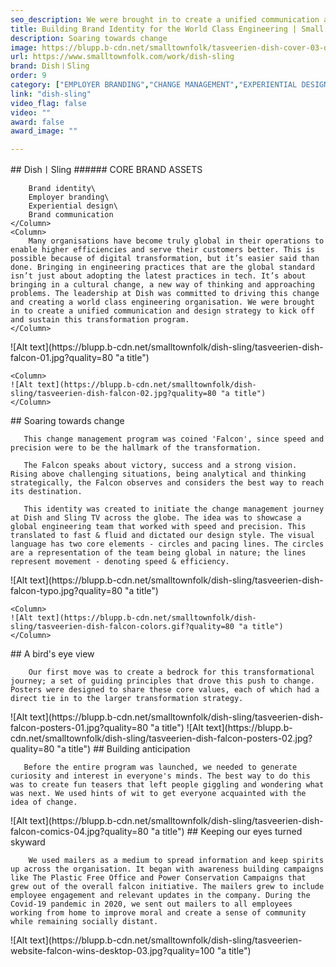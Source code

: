 ```yaml
---
seo_description: We were brought in to create a unified communication and design strategy to kick off and sustain this transformation program.
title: Building Brand Identity for the World Class Engineering | Small Town Folk — Small Town Folk
description: Soaring towards change
image: https://blupp.b-cdn.net/smalltownfolk/tasveerien-dish-cover-03-desktop.jpg?quality=80
url: https://www.smalltownfolk.com/work/dish-sling
brand: Dish〡Sling
order: 9
category: ["EMPLOYER BRANDING","CHANGE MANAGEMENT","EXPERIENTIAL DESIGN"]
link: "dish-sling"
video_flag: false
video: ""
award: false
award_image: ""

---
```


<Column2>
    <Column>
        ## Dish〡Sling
        ###### CORE BRAND ASSETS

        Brand identity\
        Employer branding\
        Experiential design\
        Brand communication
    </Column>
    <Column>
        Many organisations have become truly global in their operations to enable higher efficiencies and serve their customers better. This is possible because of digital transformation, but it’s easier said than done. Bringing in engineering practices that are the global standard isn’t just about adopting the latest practices in tech. It’s about bringing in a cultural change, a new way of thinking and approaching problems. The leadership at Dish was committed to driving this change and creating a world class engineering organisation. We were brought in to create a unified communication and design strategy to kick off and sustain this transformation program.
    </Column>
</Column2>

<Column2>
    <Column>
    ![Alt text](https://blupp.b-cdn.net/smalltownfolk/dish-sling/tasveerien-dish-falcon-01.jpg?quality=80 "a title")
    </Column>

    <Column>
    ![Alt text](https://blupp.b-cdn.net/smalltownfolk/dish-sling/tasveerien-dish-falcon-02.jpg?quality=80 "a title")
    </Column>
</Column2>

<Column>
        ## Soaring towards change

       This change management program was coined 'Falcon', since speed and precision were to be the hallmark of the transformation.

       The Falcon speaks about victory, success and a strong vision. Rising above challenging situations, being analytical and thinking strategically, the Falcon observes and considers the best way to reach its destination.

       This identity was created to initiate the change management journey at Dish and Sling TV across the globe. The idea was to showcase a global engineering team that worked with speed and precision. This translated to fast & fluid and dictated our design style. The visual language has two core elements - circles and pacing lines. The circles are a representation of the team being global in nature; the lines represent movement - denoting speed & efficiency.

</Column>

<Column2>
    <Column>
    ![Alt text](https://blupp.b-cdn.net/smalltownfolk/dish-sling/tasveerien-dish-falcon-typo.jpg?quality=80 "a title")
    </Column>

    <Column>
    ![Alt text](https://blupp.b-cdn.net/smalltownfolk/dish-sling/tasveerien-dish-falcon-colors.gif?quality=80 "a title")
    </Column>
</Column2>

<Column>
        ## A bird's eye view

        Our first move was to create a bedrock for this transformational journey; a set of guiding principles that drove this push to change. Posters were designed to share these core values, each of which had a direct tie in to the larger transformation strategy.
</Column>

<Column>
    ![Alt text](https://blupp.b-cdn.net/smalltownfolk/dish-sling/tasveerien-dish-falcon-posters-01.jpg?quality=80 "a title")
</Column>

<Column>
    ![Alt text](https://blupp.b-cdn.net/smalltownfolk/dish-sling/tasveerien-dish-falcon-posters-02.jpg?quality=80 "a title")
</Column>

<Column>
        ## Building anticipation

       Before the entire program was launched, we needed to generate curiosity and interest in everyone's minds. The best way to do this was to create fun teasers that left people giggling and wondering what was next. We used hints of wit to get everyone acquainted with the idea of change.
</Column>

<Column>
    ![Alt text](https://blupp.b-cdn.net/smalltownfolk/dish-sling/tasveerien-dish-falcon-comics-04.jpg?quality=80 "a title")
</Column>

<Column>
        ## Keeping our eyes turned skyward

        We used mailers as a medium to spread information and keep spirits up across the organisation. It began with awareness building campaigns like The Plastic Free Office and Power Conservation Campaigns that grew out of the overall falcon initiative. The mailers grew to include employee engagement and relevant updates in the company. During the Covid-19 pandemic in 2020, we sent out mailers to all employees working from home to improve moral and create a sense of community while remaining socially distant.
</Column>

<Column>
    ![Alt text](https://blupp.b-cdn.net/smalltownfolk/dish-sling/tasveerien-website-falcon-wins-desktop-03.jpg?quality=100 "a title")
</Column>
